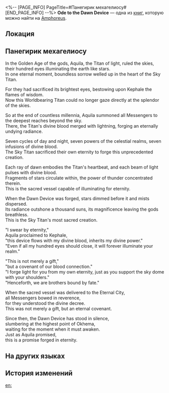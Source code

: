 <%-- [PAGE_INFO]
PageTitle=#Панегирик мехагелиосу#
[END_PAGE_INFO] --%>
{{Дополнить}}
{{Книга Инфобокс
|id           = 531
|partIds      = 190859
|Название     = Ode to the Dawn Device
|Изображение  = Предмет Книга Амфореус 1.png
|Мир          = Amphoreus
|Томов        = 1
|Автор        = <!--нужно добавить-->
|Описание     = A collection of poems singing praises of the Dawn Device, considered essential reading for all priests serving Aquila.
|Том1         = {{tx}}
|Источник1    = {{tx|Отсутствует источник}}
|Персонажи    = Aquila; Kephale
|Фракции      = Okhema
}}
'''Ode to the Dawn Device''' — одна из [[Книги|книг]], которую можно найти на [[Amphoreus]].

==Локация==
{{Отметка карты|<!--название карты-->|<!--id отметки-->}}

==Панегирик мехагелиосу==
In the Golden Age of the gods, Aquila, the Titan of light, ruled the skies, their hundred eyes illuminating the earth like stars.<br />
In one eternal moment, boundless sorrow welled up in the heart of the Sky Titan.

For they had sacrificed its brightest eyes, bestowing upon Kephale the flames of wisdom.<br />
Now this Worldbearing Titan could no longer gaze directly at the splendor of the skies.

So at the end of countless millennia, Aquila summoned all Messengers to the deepest reaches beyond the sky.<br />
There, the Titan's divine blood merged with lightning, forging an eternally undying radiance.

Seven cycles of day and night, seven powers of the celestial realms, seven infusions of divine blood.<br />
The Sky Titan sacrificed their own eternity to forge this unprecedented creation.

Each ray of dawn embodies the Titan's heartbeat, and each beam of light pulses with divine blood.<br />
Fragments of stars circulate within, the power of thunder concentrated therein.<br />
This is the sacred vessel capable of illuminating for eternity.

When the Dawn Device was forged, stars dimmed before it and mists dispersed.<br />
Its radiance outshone a thousand suns, its magnificence leaving the gods breathless.<br />
This is the Sky Titan's most sacred creation.

"I swear by eternity,"<br />
Aquila proclaimed to Kephale,<br />
"this device flows with my divine blood, inherits my divine power."<br />
"Even if all my hundred eyes should close, it will forever illuminate your realm."

"This is not merely a gift,"<br />
"but a covenant of our blood connection."<br />
"I forge light for you from my own eternity, just as you support the sky dome with your shoulders."<br />
"Henceforth, we are brothers bound by fate."

When the sacred vessel was delivered to the Eternal City,<br />
all Messengers bowed in reverence,<br />
for they understood the divine decree.<br />
This was not merely a gift, but an eternal covenant.

Since then, the Dawn Device has stood in silence,<br />
slumbering at the highest point of Okhema,<br />
waiting for the moment when it must awaken.<br />
Just as Aquila promised,<br />
this is a promise forged in eternity.

==На других языках==
{{На других языках
|en   = Ode to the Dawn Device
|zhs  = 黎明机器颂
|zht  = 黎明機器頌
|ja   = 黎明のミハニの賛歌
|ko   = 여명 기계 송가
|es   = Oda al Dispositivo del Amanecer
|fr   = Ode à l'Instrument de l'aube
|ru   = Панегирик мехагелиосу
|th   = สดุดีเครื่องจักรรุ่งอรุณ
|vi   = Bài Ca Cỗ Máy Bình Minh
|de   = Ode an die Morgenrot-Maschine
|id   = Syair Perangkat Fajar
|pt   = Ode ao Dispositivo do Alvorecer
}}

==История изменений==
{{История изменений|3.5}}

[[en:]]